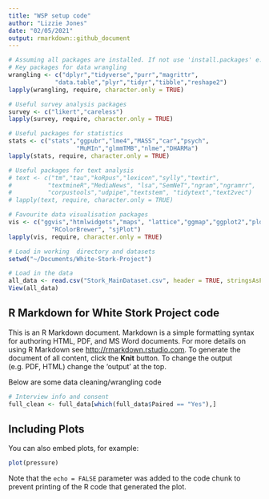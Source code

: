 ```yaml
---
title: "WSP setup code"
author: "Lizzie Jones"
date: "02/05/2021"
output: rmarkdown::github_document
---
```


```r
# Assuming all packages are installed. If not use 'install.packages' e.g. install.packages("likert")
# Key packages for data wrangling
wrangling <- c("dplyr","tidyverse","purr","magrittr",
             "data.table","plyr","tidyr","tibble","reshape2")
lapply(wrangling, require, character.only = TRUE) 

# Useful survey analysis packages
survey <- c("likert","careless")
lapply(survey, require, character.only = TRUE) 

# Useful packages for statistics
stats <- c("stats","ggpubr","lme4","MASS","car","psych",
                   "MuMIn","glmmTMB","nlme","DHARMa")
lapply(stats, require, character.only = TRUE) 

# Useful packages for text analysis
# text <- c("tm","tau","koRpus","lexicon","sylly","textir",
#          "textmineR","MediaNews", "lsa","SemNeT","ngram","ngramrr",
#          "corpustools","udpipe","textstem", "tidytext","text2vec")
# lapply(text, require, character.only = TRUE) 

# Favourite data visualisation packages
vis <- c("ggvis","htmlwidgets","maps", "lattice","ggmap","ggplot2","plotly",
            "RColorBrewer", "sjPlot")
lapply(vis, require, character.only = TRUE) 

# Load in working  directory and datasets
setwd("~/Documents/White-Stork-Project")

# Load in the data
all_data <- read.csv("Stork_MainDataset.csv", header = TRUE, stringsAsFactors=TRUE)
View(all_data)
```

## R Markdown for White Stork Project code

This is an R Markdown document. Markdown is a simple formatting syntax for authoring HTML, PDF, and MS Word documents. For more details on using R Markdown see <http://rmarkdown.rstudio.com>. To generate the document of all content, click the **Knit** button. To change the output (e.g. PDF, HTML) change the 'output' at the top.

Below are some data cleaning/wrangling code

```r
# Interview info and consent
full_clean <- full_data[which(full_data$Paired == "Yes"),]


```

## Including Plots

You can also embed plots, for example:

```r
plot(pressure)
```

Note that the `echo = FALSE` parameter was added to the code chunk to prevent printing of the R code that generated the plot.
